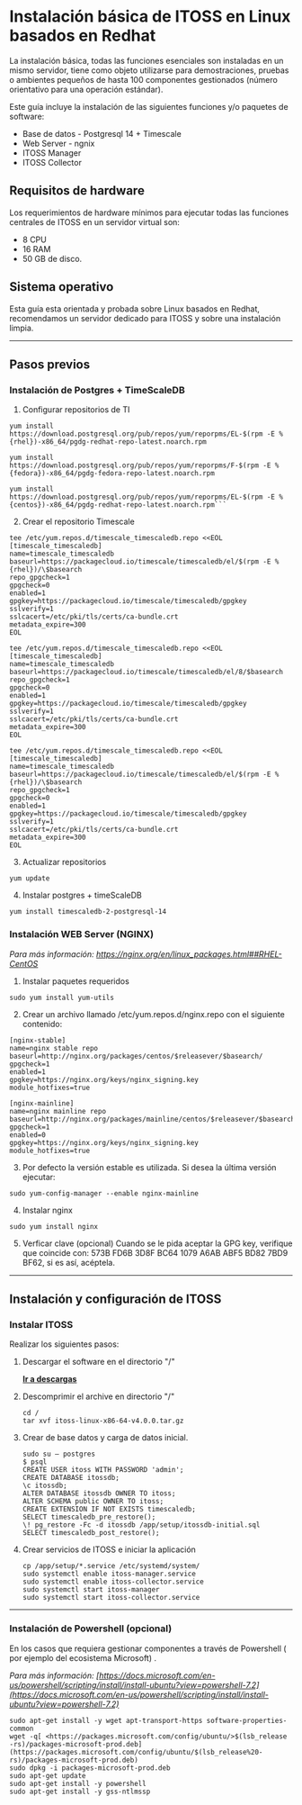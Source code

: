 

# Instalación básica de ITOSS en Linux basados en Redhat

La instalación básica, todas las funciones esenciales son instaladas en un mismo servidor, tiene como objeto utilizarse para demostraciones, pruebas o ambientes pequeños de hasta 100 componentes gestionados (número orientativo para una operación estándar).

Este guía incluye la instalación de las siguientes funciones y/o paquetes de software:

* Base de datos -  Postgresql 14 + Timescale
* Web Server - ngnix
* ITOSS Manager
* ITOSS Collector

## Requisitos de hardware

Los requerimientos de hardware mínimos para ejecutar todas las funciones centrales de ITOSS en un servidor virtual son:

* 8 CPU  
* 16 RAM
* 50 GB de disco.

## Sistema operativo

Esta guía esta orientada y probada sobre Linux basados en Redhat, recomendamos un servidor dedicado para ITOSS y sobre una instalación limpia.  

***

## Pasos previos

### Instalación de Postgres + TimeScaleDB

1. Configurar repositorios de TI

<Tabs groupId="operating-systems">
  <TabItem value="redhat" label="Red Hat">

```shell
yum install https://download.postgresql.org/pub/repos/yum/reporpms/EL-$(rpm -E %{rhel})-x86_64/pgdg-redhat-repo-latest.noarch.rpm
```
  </TabItem>
  <TabItem value="fedora" label="Fedora">

```shell
yum install https://download.postgresql.org/pub/repos/yum/reporpms/F-$(rpm -E %{fedora})-x86_64/pgdg-fedora-repo-latest.noarch.rpm
```    
  </TabItem>
   <TabItem value="centos" label="CentOS">

```shell
yum install https://download.postgresql.org/pub/repos/yum/reporpms/EL-$(rpm -E %{centos})-x86_64/pgdg-redhat-repo-latest.noarch.rpm```    
```  
  
  </TabItem>
</Tabs>

2. Crear el repositorio Timescale

<Tabs groupId="operating-systems">
  <TabItem value="redhat" label="Red Hat">

```shell
tee /etc/yum.repos.d/timescale_timescaledb.repo <<EOL
[timescale_timescaledb]
name=timescale_timescaledb
baseurl=https://packagecloud.io/timescale/timescaledb/el/$(rpm -E %{rhel})/\$basearch
repo_gpgcheck=1
gpgcheck=0
enabled=1
gpgkey=https://packagecloud.io/timescale/timescaledb/gpgkey
sslverify=1
sslcacert=/etc/pki/tls/certs/ca-bundle.crt
metadata_expire=300
EOL
```

</TabItem>
<TabItem value="fedora" label="Fedora">

```shell
tee /etc/yum.repos.d/timescale_timescaledb.repo <<EOL
[timescale_timescaledb]
name=timescale_timescaledb
baseurl=https://packagecloud.io/timescale/timescaledb/el/8/$basearch
repo_gpgcheck=1
gpgcheck=0
enabled=1
gpgkey=https://packagecloud.io/timescale/timescaledb/gpgkey
sslverify=1
sslcacert=/etc/pki/tls/certs/ca-bundle.crt
metadata_expire=300
EOL
```    

</TabItem>
   <TabItem value="centos" label="CentOS">

```shell
tee /etc/yum.repos.d/timescale_timescaledb.repo <<EOL
[timescale_timescaledb]
name=timescale_timescaledb
baseurl=https://packagecloud.io/timescale/timescaledb/el/$(rpm -E %{rhel})/\$basearch
repo_gpgcheck=1
gpgcheck=0
enabled=1
gpgkey=https://packagecloud.io/timescale/timescaledb/gpgkey
sslverify=1
sslcacert=/etc/pki/tls/certs/ca-bundle.crt
metadata_expire=300
EOL
```  
  
  </TabItem>
</Tabs>

3. Actualizar repositorios  

```shell
yum update 
```

4. Instalar postgres + timeScaleDB

```shell
yum install timescaledb-2-postgresql-14
```

### Instalación WEB Server (NGINX)

_Para más información: https://nginx.org/en/linux_packages.html##RHEL-CentOS_

1. Instalar paquetes requeridos

```shell
sudo yum install yum-utils
```
2. Crear un archivo llamado /etc/yum.repos.d/nginx.repo con el siguiente contenido:

```shell
[nginx-stable]
name=nginx stable repo
baseurl=http://nginx.org/packages/centos/$releasever/$basearch/
gpgcheck=1
enabled=1
gpgkey=https://nginx.org/keys/nginx_signing.key
module_hotfixes=true

[nginx-mainline]
name=nginx mainline repo
baseurl=http://nginx.org/packages/mainline/centos/$releasever/$basearch/
gpgcheck=1
enabled=0
gpgkey=https://nginx.org/keys/nginx_signing.key
module_hotfixes=true
```

3. Por defecto la versión estable es utilizada. Si desea la última versión ejecutar:

```shell
sudo yum-config-manager --enable nginx-mainline
```

4. Instalar nginx

```shell
sudo yum install nginx
```

5. Verficar clave (opcional)
Cuando se le pida aceptar la GPG key, verifique que coincide con: 573B FD6B 3D8F BC64 1079 A6AB ABF5 BD82 7BD9 BF62, si es así, acéptela.

***

## Instalación y configuración de ITOSS

### Instalar ITOSS

Realizar los siguientes pasos:

1. Descargar el software en el directorio "/"

    **[Ir a descargas](/descargas)**

2. Descomprimir el archive en directorio "/"

    ```shell
    cd /
    tar xvf itoss-linux-x86-64-v4.0.0.tar.gz
    ```

3. Crear de base datos y carga de datos inicial. 

    ```shell
    sudo su – postgres 
    $ psql 
    CREATE USER itoss WITH PASSWORD 'admin'; 
    CREATE DATABASE itossdb; 
    \c itossdb; 
    ALTER DATABASE itossdb OWNER TO itoss; 
    ALTER SCHEMA public OWNER TO itoss; 
    CREATE EXTENSION IF NOT EXISTS timescaledb; 
    SELECT timescaledb_pre_restore(); 
    \! pg_restore -Fc -d itossdb /app/setup/itossdb-initial.sql 
    SELECT timescaledb_post_restore(); 
    ```

4. Crear servicios de ITOSS e iniciar la aplicación 

    ```shell
    cp /app/setup/*.service /etc/systemd/system/ 
    sudo systemctl enable itoss-manager.service 
    sudo systemctl enable itoss-collector.service 
    sudo systemctl start itoss-manager 
    sudo systemctl start itoss-collector.service 
    ```

***

### Instalación de Powershell (opcional)

En los casos que requiera gestionar componentes a través de Powershell ( por ejemplo  del ecosistema Microsoft) .

_Para más información:
[https://docs.microsoft.com/en-us/powershell/scripting/install/install-ubuntu?view=powershell-7.2](https://docs.microsoft.com/en-us/powershell/scripting/install/install-ubuntu?view=powershell-7.2)_

```shell
sudo apt-get install -y wget apt-transport-https software-properties-common
wget -q[ <https://packages.microsoft.com/config/ubuntu/>$(lsb_release -rs)/packages-microsoft-prod.deb](https://packages.microsoft.com/config/ubuntu/$(lsb_release%20-rs)/packages-microsoft-prod.deb)
sudo dpkg -i packages-microsoft-prod.deb
sudo apt-get update
sudo apt-get install -y powershell
sudo apt-get install -y gss-ntlmssp
```
